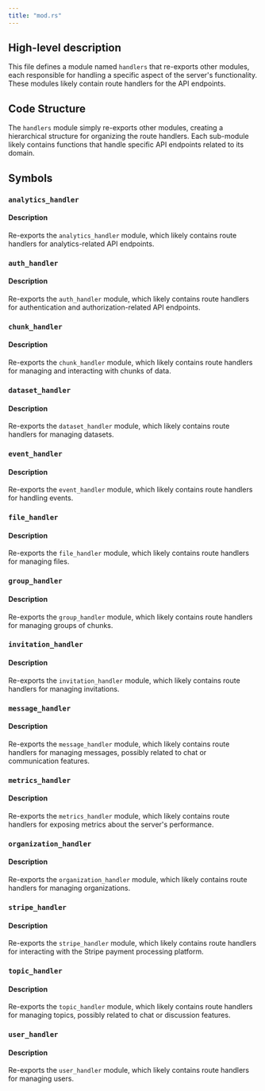```yaml
---
title: "mod.rs"
---
```


## High-level description
This file defines a module named `handlers` that re-exports other modules, each responsible for handling a specific aspect of the server's functionality. These modules likely contain route handlers for the API endpoints.

## Code Structure
The `handlers` module simply re-exports other modules, creating a hierarchical structure for organizing the route handlers. Each sub-module likely contains functions that handle specific API endpoints related to its domain.

## Symbols
### `analytics_handler`
#### Description
Re-exports the `analytics_handler` module, which likely contains route handlers for analytics-related API endpoints.

### `auth_handler`
#### Description
Re-exports the `auth_handler` module, which likely contains route handlers for authentication and authorization-related API endpoints.

### `chunk_handler`
#### Description
Re-exports the `chunk_handler` module, which likely contains route handlers for managing and interacting with chunks of data.

### `dataset_handler`
#### Description
Re-exports the `dataset_handler` module, which likely contains route handlers for managing datasets.

### `event_handler`
#### Description
Re-exports the `event_handler` module, which likely contains route handlers for handling events.

### `file_handler`
#### Description
Re-exports the `file_handler` module, which likely contains route handlers for managing files.

### `group_handler`
#### Description
Re-exports the `group_handler` module, which likely contains route handlers for managing groups of chunks.

### `invitation_handler`
#### Description
Re-exports the `invitation_handler` module, which likely contains route handlers for managing invitations.

### `message_handler`
#### Description
Re-exports the `message_handler` module, which likely contains route handlers for managing messages, possibly related to chat or communication features.

### `metrics_handler`
#### Description
Re-exports the `metrics_handler` module, which likely contains route handlers for exposing metrics about the server's performance.

### `organization_handler`
#### Description
Re-exports the `organization_handler` module, which likely contains route handlers for managing organizations.

### `stripe_handler`
#### Description
Re-exports the `stripe_handler` module, which likely contains route handlers for interacting with the Stripe payment processing platform.

### `topic_handler`
#### Description
Re-exports the `topic_handler` module, which likely contains route handlers for managing topics, possibly related to chat or discussion features.

### `user_handler`
#### Description
Re-exports the `user_handler` module, which likely contains route handlers for managing users.
